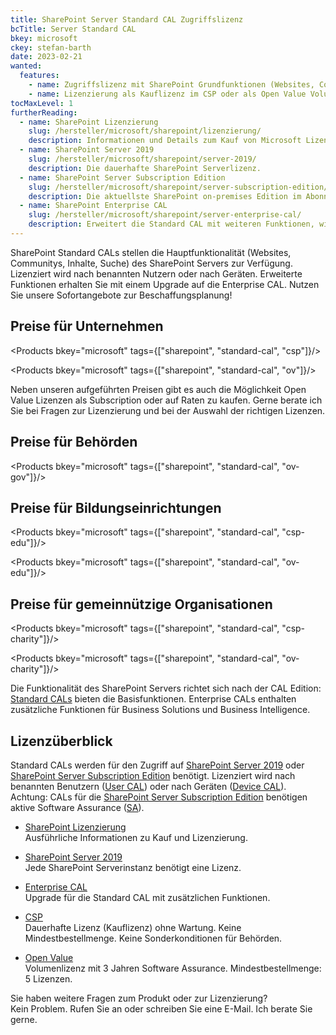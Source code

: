 ```yaml
---
title: SharePoint Server Standard CAL Zugriffslizenz
bcTitle: Server Standard CAL
bkey: microsoft
ckey: stefan-barth
date: 2023-02-21
wanted:
  features:
    - name: Zugriffslizenz mit SharePoint Grundfunktionen (Websites, Communitys, Inhalte, Suche)
    - name: Lizenzierung als Kauflizenz im CSP oder als Open Value Volumenlizenz
tocMaxLevel: 1
furtherReading:
  - name: SharePoint Lizenzierung
    slug: /hersteller/microsoft/sharepoint/lizenzierung/
    description: Informationen und Details zum Kauf von Microsoft Lizenzen und Plänen.
  - name: SharePoint Server 2019
    slug: /hersteller/microsoft/sharepoint/server-2019/
    description: Die dauerhafte SharePoint Serverlizenz.
  - name: SharePoint Server Subscription Edition
    slug: /hersteller/microsoft/sharepoint/server-subscription-edition/
    description: Die aktuellste SharePoint on-premises Edition im Abonnement.
  - name: SharePoint Enterprise CAL
    slug: /hersteller/microsoft/sharepoint/server-enterprise-cal/
    description: Erweitert die Standard CAL mit weiteren Funktionen, wie Unfied Messaging oder DLP.
---
```




<Intro>

 SharePoint Standard CALs stellen die Hauptfunktionalität (Websites, Communitys, Inhalte, Suche) des SharePoint Servers zur Verfügung. Lizenziert wird nach benannten Nutzern oder nach Geräten.
 Erweiterte Funktionen erhalten Sie mit einem Upgrade auf die Enterprise CAL.
 Nutzen Sie unsere Sofortangebote zur Beschaffungsplanung!


</Intro>

<TOC />


## Preise für Unternehmen

<Products bkey="microsoft" tags={["sharepoint", "standard-cal", "csp"]}/>


<Products bkey="microsoft" tags={["sharepoint", "standard-cal", "ov"]}/>


<Info>

Neben unseren aufgeführten Preisen gibt es auch die Möglichkeit Open Value Lizenzen als Subscription oder auf Raten zu kaufen.
Gerne berate ich Sie bei Fragen zur Lizenzierung und bei der Auswahl der richtigen Lizenzen.

</Info>


## Preise für Behörden

 <Products bkey="microsoft" tags={["sharepoint", "standard-cal", "ov-gov"]}/>


## Preise für Bildungseinrichtungen

 <Products bkey="microsoft" tags={["sharepoint", "standard-cal", "csp-edu"]}/>


 <Products bkey="microsoft" tags={["sharepoint", "standard-cal", "ov-edu"]}/>


## Preise für gemeinnützige Organisationen

 <Products bkey="microsoft" tags={["sharepoint", "standard-cal", "csp-charity"]}/>


 <Products bkey="microsoft" tags={["sharepoint", "standard-cal", "ov-charity"]}/>


<Info>

  Die Funktionalität des SharePoint Servers richtet sich nach der CAL Edition: [Standard CALs](/hersteller/microsoft/sharepoint/server-standard-cal/) bieten die Basisfunktionen. Enterprise CALs enthalten zusätzliche Funktionen für Business Solutions und Business Intelligence.

</Info>


## Lizenzüberblick

Standard CALs werden für den Zugriff auf [SharePoint Server 2019](/hersteller/microsoft/sharepoint/server-2019/) oder [SharePoint Server Subscription Edition](/hersteller/microsoft/sharepoint/server-subscription-edition/) benötigt. Lizenziert wird nach benannten Benutzern ([User CAL](/glossar/user-cal-microsoft/)) oder nach Geräten ([Device CAL](/glossar/device-cal-microsoft/)).
Achtung: CALs für die [SharePoint Server Subscription Edition](/hersteller/microsoft/sharepoint/server-subscription-edition/) benötigen aktive Software Assurance ([SA](/hersteller/microsoft/software-assurance/)).


<ArrowList>

- [SharePoint Lizenzierung](/hersteller/microsoft/sharepoint/lizenzierung/)<br />
  Ausführliche Informationen zu Kauf und Lizenzierung.

- [SharePoint Server 2019](/hersteller/microsoft/sharepoint/server-2019/)<br />
  Jede SharePoint Serverinstanz benötigt eine Lizenz.

- [Enterprise CAL](/hersteller/microsoft/sharepoint/server-enterprise-cal/)<br />
  Upgrade für die Standard CAL mit zusätzlichen Funktionen.

- [CSP](/hersteller/microsoft/csp/)<br />
  Dauerhafte Lizenz (Kauflizenz) ohne Wartung. Keine Mindestbestellmenge. Keine Sonderkonditionen für Behörden.

- [Open Value](/hersteller/microsoft/open-value/)<br />
  Volumenlizenz mit 3 Jahren Software Assurance. Mindestbestellmenge: 5 Lizenzen.

</ArrowList>


<GetInTouch theme="light">

Sie haben weitere Fragen zum Produkt oder zur Lizenzierung?<br />
Kein Problem. Rufen Sie an oder schreiben Sie eine E-Mail. Ich berate Sie gerne.

</GetInTouch>
